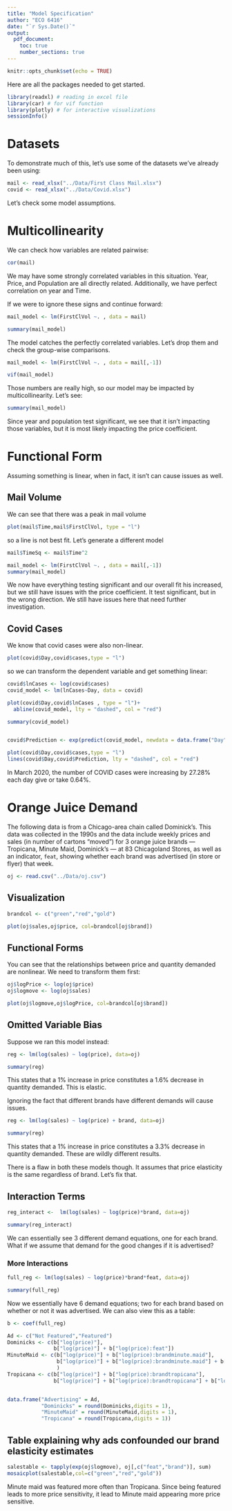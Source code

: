 ```yaml
---
title: "Model Specification"
author: "ECO 6416"
date: "`r Sys.Date()`"
output: 
  pdf_document:
    toc: true
    number_sections: true
---
```


```r
knitr::opts_chunk$set(echo = TRUE)
```

Here are all the packages needed to get started.

```r
library(readxl) # reading in excel file
library(car) # for vif function
library(plotly) # for interactive visualizations
sessionInfo()
```

# Datasets

To demonstrate much of this, let's use some of the datasets we've already been using:

```r
mail <- read_xlsx("../Data/First Class Mail.xlsx")
covid <- read_xlsx("../Data/Covid.xlsx")
```

Let's check some model assumptions.

# Multicollinearity

We can check how variables are related pairwise:

```r
cor(mail)
```

We may have some strongly correlated variables in this situation. Year, Price, and Population are all directly related. Additionally, we have perfect correlation on year and Time.

If we were to ignore these signs and continue forward:

```r
mail_model <- lm(FirstClVol ~. , data = mail)

summary(mail_model)
```

The model catches the perfectly correlated variables. Let's drop them and check the group-wise comparisons.

```r
mail_model <- lm(FirstClVol ~. , data = mail[,-1])

vif(mail_model)

```

Those numbers are really high, so our model may be impacted by multicollinearity. Let's see:

```r
summary(mail_model)
```

Since year and population test significant, we see that it isn't impacting those variables, but it is most likely impacting the price coefficient.


# Functional Form

Assuming something is linear, when in fact, it isn't can cause issues as well.

## Mail Volume

We can see that there was a peak in mail volume

```r
plot(mail$Time,mail$FirstClVol, type = "l")
```

so a line is not best fit. Let's generate a different model

```r
mail$TimeSq <- mail$Time^2

mail_model <- lm(FirstClVol ~. , data = mail[,-1])
summary(mail_model)
```

We now have everything testing significant and our overall fit his increased, but we still have issues with the price coefficient. It test significant, but in the wrong direction. We still have issues here that need further investigation.


## Covid Cases

We know that covid cases were also non-linear.

```r
plot(covid$Day,covid$cases,type = "l")
```

so we can transform the dependent variable and get something linear:

```r
covid$lnCases <- log(covid$cases)
covid_model <- lm(lnCases~Day, data = covid)

plot(covid$Day,covid$lnCases , type = "l")+
  abline(covid_model, lty = "dashed", col = "red")
```


```r
summary(covid_model)


covid$Prediction <- exp(predict(covid_model, newdata = data.frame("Day" = covid$Day)))

plot(covid$Day,covid$cases,type = "l")
lines(covid$Day,covid$Prediction, lty = "dashed", col = "red")

```

In March 2020, the number of COVID cases were increasing by 27.28% each day give or take 0.64%.

# Orange Juice Demand

The following data is from a Chicago-area chain called Dominick's. This data was collected in the 1990s and the data include weekly prices and sales (in number of cartons "moved") for 3 orange juice brands --- Tropicana, Minute Maid, Dominick's --- at 83 Chicagoland Stores, as well as an indicator, `feat`, showing whether each brand was advertised (in store or flyer) that week.

```r
oj <- read.csv("../Data/oj.csv") 
```

## Visualization

```r
brandcol <- c("green","red","gold")

plot(oj$sales,oj$price, col=brandcol[oj$brand])
```

## Functional Forms

You can see that the relationships between price and quantity demanded are nonlinear. We need to transform them first:

```r
oj$logPrice <- log(oj$price)
oj$logmove <- log(oj$sales)

plot(oj$logmove,oj$logPrice, col=brandcol[oj$brand])
```

## Omitted Variable Bias

Suppose we ran this model instead:

```r
reg <- lm(log(sales) ~ log(price), data=oj)

summary(reg)
```

This states that a 1% increase in price constitutes a 1.6% decrease in quantity demanded. This is elastic.

Ignoring the fact that different brands have different demands will cause issues.

```r
reg <- lm(log(sales) ~ log(price) + brand, data=oj)

summary(reg)
```

This states that a 1% increase in price constitutes a 3.3% decrease in quantity demanded. These are wildly different results.

There is a flaw in both these models though. It assumes that price elasticity is the same regardless of brand. Let's fix that.

## Interaction Terms

```r
reg_interact <-  lm(log(sales) ~ log(price)*brand, data=oj)

summary(reg_interact)
```

We can essentially see 3 different demand equations, one for each brand. What if we assume that demand for the good changes if it is advertised?

### More Interactions

```r
full_reg <- lm(log(sales) ~ log(price)*brand*feat, data=oj)

summary(full_reg)
```

Now we essentially have 6 demand equations; two for each brand based on whether or not it was advertised. We can also view this as a table:

```r
b <- coef(full_reg)

Ad <- c("Not Featured","Featured")
Dominicks <- c(b["log(price)"],
               b["log(price)"] + b["log(price):feat"])
MinuteMaid <- c(b["log(price)"] + b["log(price):brandminute.maid"],
                b["log(price)"] + b["log(price):brandminute.maid"] + b["log(price):feat"] + b["log(price):brandminute.maid:feat"]
                )
Tropicana <- c(b["log(price)"] + b["log(price):brandtropicana"],
               b["log(price)"] + b["log(price):brandtropicana"] + b["log(price):feat"] + b["log(price):brandtropicana:feat"])


data.frame("Advertising" = Ad,
           "Dominicks" = round(Dominicks,digits = 1),
           "MinuteMaid" = round(MinuteMaid,digits = 1),
           "Tropicana" = round(Tropicana,digits = 1))
```

## Table explaining why ads confounded our brand elasticity estimates

```r
salestable <- tapply(exp(oj$logmove), oj[,c("feat","brand")], sum)
mosaicplot(salestable,col=c("green","red","gold"))
```

Minute maid was featured more often than Tropicana. Since being featured leads to more price sensitivity, it lead to Minute maid appearing more price sensitive.